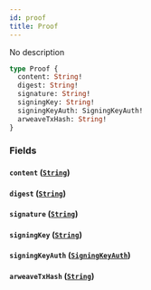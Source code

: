 ```yaml
---
id: proof
title: Proof
---
```


No description

```graphql
type Proof {
  content: String!
  digest: String!
  signature: String!
  signingKey: String!
  signingKeyAuth: SigningKeyAuth!
  arweaveTxHash: String!
}
```

### Fields

#### `content` ([`String`](/V1/cyberconnect-api/reference/scalars/string))

#### `digest` ([`String`](/V1/cyberconnect-api/reference/scalars/string))

#### `signature` ([`String`](/V1/cyberconnect-api/reference/scalars/string))

#### `signingKey` ([`String`](/V1/cyberconnect-api/reference/scalars/string))

#### `signingKeyAuth` ([`SigningKeyAuth`](/V1/cyberconnect-api/reference/objects/signing-key-auth))

#### `arweaveTxHash` ([`String`](/V1/cyberconnect-api/reference/scalars/string))
